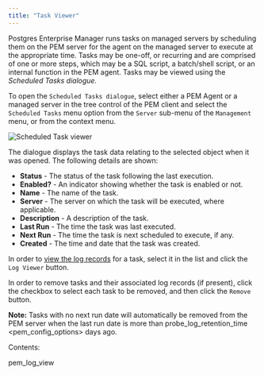 ```yaml
---
title: "Task Viewer"
---
```


<div id="pem_task_view" class="registered_link"></div>


Postgres Enterprise Manager runs tasks on managed servers by scheduling them on the PEM server for the agent on the managed server to execute at the appropriate time. Tasks may be one-off, or recurring and are comprised of one or more steps, which may be a SQL script, a batch/shell script, or an internal function in the PEM agent. Tasks may be viewed using the *Scheduled Tasks dialogue.*

To open the `Scheduled Tasks dialogue`, select either a PEM Agent or a managed server in the tree control of the PEM client and select the `Scheduled Tasks` menu option from the `Server` sub-menu of the `Management` menu, or from the context menu.

![Scheduled Task viewer](../../images/pem_task_view.png)

The dialogue displays the task data relating to the selected object when it was opened. The following details are shown:

-   **Status** - The status of the task following the last execution.
-   **Enabled?** - An indicator showing whether the task is enabled or not.
-   **Name** - The name of the task.
-   **Server** - The server on which the task will be executed, where applicable.
-   **Description** - A description of the task.
-   **Last Run** - The time the task was last executed.
-   **Next Run** - The time the task is next scheduled to execute, if any.
-   **Created** - The time and date that the task was created.

In order to [view the log records](../04_toc_pem_features/18_pem_task_view/#pem_log_view) for a task, select it in the list and click the `Log Viewer` button.

In order to remove tasks and their associated log records (if present), click the checkbox to select each task to be removed, and then click the `Remove` button.

**Note:** Tasks with no next run date will automatically be removed from the PEM server when the last run date is more than <span class="title-ref">probe\_log\_retention\_time &lt;pem\_config\_options&gt;</span> days ago.

Contents:

<div class="toctree" maxdepth="2">

pem\_log\_view

</div>
